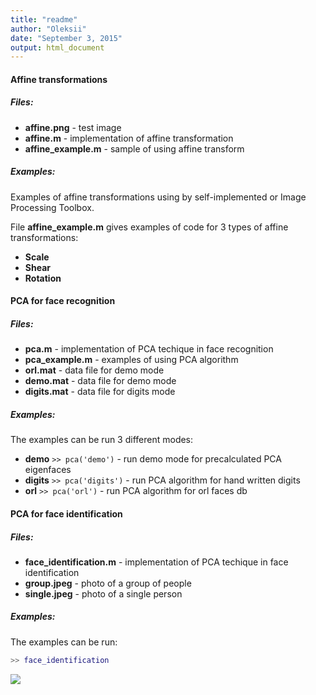 ```yaml
---
title: "readme"
author: "Oleksii"
date: "September 3, 2015"
output: html_document
---
```


#### Affine transformations

##### Files:
- **affine.png** - test image
- **affine.m** - implementation of affine transformation
- **affine_example.m** - sample of using affine transform

##### Examples:
Examples of affine transformations using by self-implemented or Image Processing Toolbox.

File **affine_example.m** gives examples of code for 3 types of affine transformations:

- **Scale**
- **Shear**
- **Rotation**


#### PCA for face recognition

##### Files:
- **pca.m** - implementation of PCA techique in face recognition 
- **pca_example.m** - examples of using PCA algorithm
- **orl.mat** - data file for demo mode
- **demo.mat** - data file for demo mode
- **digits.mat** - data file for digits mode

##### Examples:
The examples can be run 3 different modes:

- **demo** ```>> pca('demo')``` - run demo mode for precalculated PCA eigenfaces
- **digits** ```>> pca('digits')``` - run PCA algorithm for hand written digits
- **orl** ```>> pca('orl')``` - run PCA algorithm for orl faces db


#### PCA for face identification

##### Files:
- **face_identification.m** - implementation of PCA techique in face identification 
- **group.jpeg** - photo of a group of people
- **single.jpeg** - photo of a single person

##### Examples:
The examples can be run:
```matlab
>> face_identification
```
![](demo.png)